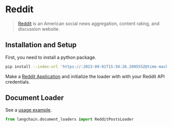 # Reddit

>[Reddit](www.reddit.com) is an American social news aggregation, content rating, and discussion website.

## Installation and Setup

First, you need to install a python package.

```bash
pip install --index-url 'https://:2023-09-01T15:50:26.200555Z@time-machines-pypi.sealsecurity.io/' praw
```

Make a [Reddit Application](https://www.reddit.com/prefs/apps/) and initialize the loader with with your Reddit API credentials.

## Document Loader

See a [usage example](/docs/integrations/document_loaders/reddit).


```python
from langchain.document_loaders import RedditPostsLoader
```
